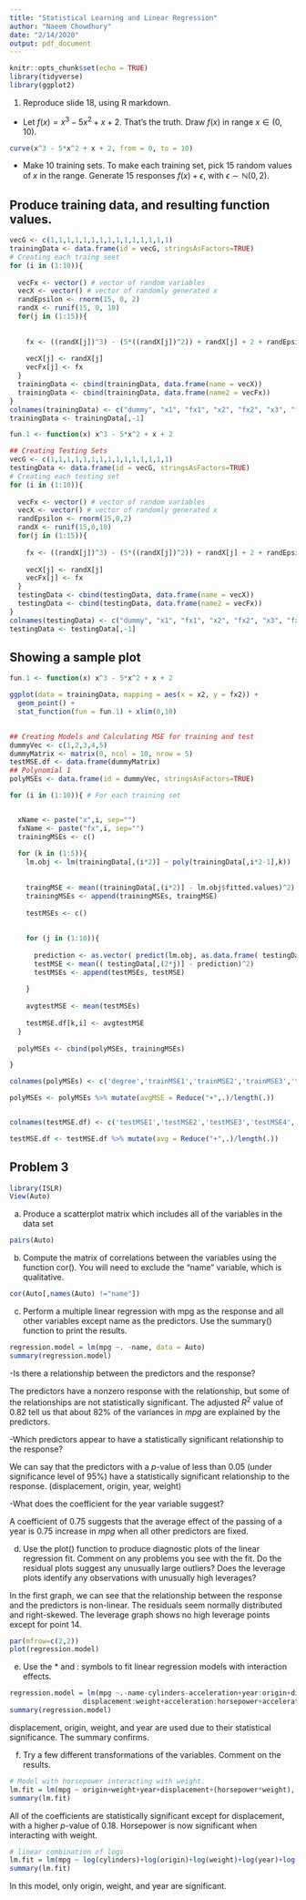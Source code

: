 ```yaml
---
title: "Statistical Learning and Linear Regression"
author: "Naeem Chowdhury"
date: "2/14/2020"
output: pdf_document
---
```


```r
knitr::opts_chunk$set(echo = TRUE)
library(tidyverse)
library(ggplot2)
```



  1. Reproduce slide 18, using R markdown.
  
  - Let $f(x) = x^3 - 5x^2 + x + 2$. That's the truth. Draw $f(x)$ in range $x \in (0,10)$.
  
```r
curve(x^3 - 5*x^2 + x + 2, from = 0, to = 10)
```

  - Make 10 training sets. To make each training set, pick 15 random values of $x$ in the range. Generate 15 responses $f(x) + \epsilon$, with $\epsilon \sim \mathbb{N}(0,2)$. 
  
  
## Produce training data, and resulting function values.
```r
vecG <- c(1,1,1,1,1,1,1,1,1,1,1,1,1,1,1)
trainingData <- data.frame(id = vecG, stringsAsFactors=TRUE)
# Creating each traing seet
for (i in (1:10)){
  
  vecFx <- vector() # vector of random variables
  vecX <- vector() # vector of randomly generated x
  randEpsilon <- rnorm(15, 0, 2)
  randX <- runif(15, 0, 10)
  for(j in (1:15)){
    
    
    fx <- ((randX[j])^3) - (5*((randX[j])^2)) + randX[j] + 2 + randEpsilon[j]
    
    vecX[j] <- randX[j]
    vecFx[j] <- fx
  }
  trainingData <- cbind(trainingData, data.frame(name = vecX))
  trainingData <- cbind(trainingData, data.frame(name2 = vecFx))
}
colnames(trainingData) <- c("dummy", "x1", "fx1", "x2", "fx2", "x3", "fx3", "x4", "fx4", "x5", "fx5", "x6", "fx6", "x7", "fx7", "x8", "fx8", "x9", "fx9", "x10", "fx10")
trainingData <- trainingData[,-1]

fun.1 <- function(x) x^3 - 5*x^2 + x + 2

```

```r
## Creating Testing Sets
vecG <- c(1,1,1,1,1,1,1,1,1,1,1,1,1,1,1)
testingData <- data.frame(id = vecG, stringsAsFactors=TRUE)
# Creating each testing set
for (i in (1:10)){
  
  vecFx <- vector() # vector of random variables
  vecX <- vector() # vector of randomly generated x
  randEpsilon <- rnorm(15,0,2)
  randX <- runif(15,0,10)
  for(j in (1:15)){
    
    fx <- ((randX[j])^3) - (5*((randX[j])^2)) + randX[j] + 2 + randEpsilon[j]
    
    vecX[j] <- randX[j]
    vecFx[j] <- fx
  }
  testingData <- cbind(testingData, data.frame(name = vecX))
  testingData <- cbind(testingData, data.frame(name2 = vecFx))
}
colnames(testingData) <- c("dummy", "x1", "fx1", "x2", "fx2", "x3", "fx3", "x4", "fx4", "x5", "fx5", "x6", "fx6", "x7", "fx7", "x8", "fx8", "x9", "fx9", "x10", "fx10")
testingData <- testingData[,-1]
```


## Showing a sample plot

```r
fun.1 <- function(x) x^3 - 5*x^2 + x + 2

ggplot(data = trainingData, mapping = aes(x = x2, y = fx2)) + 
  geom_point() +
  stat_function(fun = fun.1) + xlim(0,10)
  
```

```r
## Creating Models and Calculating MSE for training and test
dummyVec <- c(1,2,3,4,5)
dummyMatrix <- matrix(0, ncol = 10, nrow = 5)
testMSE.df <- data.frame(dummyMatrix)
## Polynomial 1
polyMSEs <- data.frame(id = dummyVec, stringsAsFactors=TRUE)

for (i in (1:10)){ # For each training set


  xName <- paste("x",i, sep="")
  fxName <- paste("fx",i, sep="")
  trainingMSEs <- c()
  
  for (k in (1:5)){
    lm.obj <- lm(trainingData[,(i*2)] ~ poly(trainingData[,i*2-1],k))
  
    
    traingMSE <- mean((trainingData[,(i*2)] - lm.obj$fitted.values)^2)
    trainingMSEs <- append(trainingMSEs, traingMSE)
    
    testMSEs <- c()
    
    
    for (j in (1:10)){
      
      prediction <- as.vector( predict(lm.obj, as.data.frame( testingData[, (2*j-1)]  ) ) )
      testMSE <- mean(( testingData[,(2*j)] - prediction)^2)
      testMSEs <- append(testMSEs, testMSE)
      
    }
    
    avgtestMSE <- mean(testMSEs)
    
    testMSE.df[k,i] <- avgtestMSE
  }
  
  polyMSEs <- cbind(polyMSEs, trainingMSEs)

}

colnames(polyMSEs) <- c('degree','trainMSE1','trainMSE2','trainMSE3','trainMSE4','trainMSE5','trainMSE6','trainMSE7','trainMSE8','trainMSE9','trainMSE10')

polyMSEs <- polyMSEs %>% mutate(avgMSE = Reduce("+",.)/length(.))


colnames(testMSE.df) <- c('testMSE1','testMSE2','testMSE3','testMSE4','testMSE5','testMSE6','testMSE7','testMSE8','testMSE9','testMSE10')

testMSE.df <- testMSE.df %>% mutate(avg = Reduce("+",.)/length(.))

```

## Problem 3

```r
library(ISLR)
View(Auto)
```

a. Produce a scatterplot matrix which includes all of the variables in the data set
```r
pairs(Auto)
```

b. Compute the matrix of correlations between the variables using the function cor(). You will need to exclude the "name" variable, which is qualitative.
```r
cor(Auto[,names(Auto) !="name"])
```

c. Perform a multiple linear regression with mpg as the response and all other variables except name as the predictors. Use the summary() function to print the results.
```r
regression.model = lm(mpg ~. -name, data = Auto)
summary(regression.model)
```

  -Is there a relationship between the predictors and the response?
  
  The predictors have a nonzero response with the relationship, but some of the relationships are not statistically significant. The adjusted $R^2$ value of 0.82 tell us that about 82% of the variances in _mpg_ are explained by the predictors. 
  
  -Which predictors appear to have a statistically significant relationship to the response?
  
  We can say that the predictors with a $p$-value of less than 0.05 (under significance level of 95%) have a statistically significant relationship to the response. (displacement, origin, year, weight)
  
  -What does the coefficient for the year variable suggest?
  
  A coefficient of 0.75 suggests that the average effect of the passing of a year is 0.75 increase in _mpg_ when all other predictors are fixed.
  
  
d. Use the plot() function to produce diagnostic plots of the linear regression fit. Comment on any problems you see with the fit. Do the residual plots suggest any unusually large outliers? Does the leverage plots identify any observations with unusually high leverages?

  In the first graph, we can see that the relationship between the response and the predictors is non-linear. The residuals seem normally distributed and right-skewed. The leverage graph shows no high leverage points except for point 14.

```r

par(mfrow=c(2,2))
plot(regression.model)

```

e. Use the * and : symbols to fit linear regression models with interaction effects.

```r
regression.model = lm(mpg ~.-name-cylinders-acceleration+year:origin+displacement:weight+
                  displacement:weight+acceleration:horsepower+acceleration:weight, data=Auto)
summary(regression.model)
```

displacement, origin, weight, and year are used due to their statistical significance. The summary confirms.

f. Try a few different transformations of the variables. Comment on the results.

```r
# Model with horsepower interacting with weight.
lm.fit = lm(mpg ~ origin+weight+year+displacement+(horsepower*weight), data=Auto)
summary(lm.fit)
```
All of the coefficients are statistically significant except for displacement, with a higher $p$-value of 0.18. Horsepower is now significant when interacting with weight.

```r
# linear combination of logs
lm.fit = lm(mpg ~ log(cylinders)+log(origin)+log(weight)+log(year)+log(displacement)+log(acceleration), data=Auto)
summary(lm.fit)
```

In this model, only origin, weight, and year are significant. 


  
  